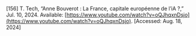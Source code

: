 \[156\]	T. Tech, “Anne Bouverot : La France, capitale européenne de l’iA ?,” Jul. 10, 2024\. Available: [https://www.youtube.com/watch?v=oQJhqxnDsjo](https://www.youtube.com/watch?v=oQJhqxnDsjo). \[Accessed: Aug. 18, 2024\]